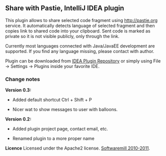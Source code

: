 == Share with Pastie, IntelliJ IDEA plugin ==

This plugin allows to share selected code fragment using http://pastie.org service.
It automatically detects language of selected fragment and then copies link to shared code into your clipboard.
Sent code is marked as private so it is not visible publicly, only through the link.

Currently most languages connected with Java/JavaEE development are supported. If you find any language missing,
please contact with author.

Plugin can be downloaded from [http://plugins.intellij.net/plugin/?idea&id=6267 IDEA Plugin Repository]
or simply using File -> Settings -> Plugins inside your favorite IDE.


=== Change notes ===

'''Version 0.3:'''

* Added default shortcut Ctrl + Shift + P

* Nicer wat to show messages to user with balloons.



'''Version 0.2:'''

* Added plugin project page, contact email, etc.

* Renamed plugin to a more proper name



''' Licence '''
Licensed under the Apache2 license. [http://softwaremill.com Softwaremill 2010-2011].

